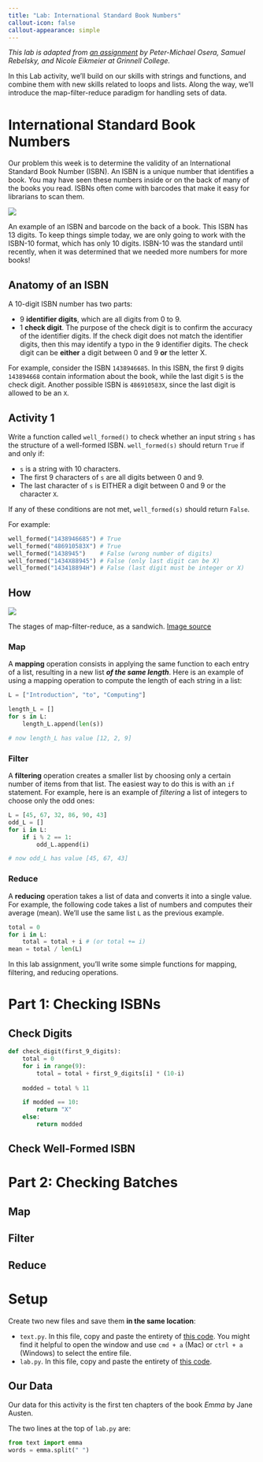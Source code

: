 ```yaml
---
title: "Lab: International Standard Book Numbers"
callout-icon: false
callout-appearance: simple
---
```


*This lab is adapted from [an assignment](https://eikmeier.sites.grinnell.edu/csc-151-s221/assignments/project02.html) by Peter-Michael Osera, Samuel Rebelsky, and Nicole Eikmeier at Grinnell College.* 



In this Lab activity, we'll build on our skills with strings and functions, and combine them with new skills related to loops and lists. Along the way, we'll introduce the map-filter-reduce paradigm for handling sets of data. 



# International Standard Book Numbers

Our problem this week is to determine the validity of an International Standard Book Number (ISBN). An ISBN is a unique number that identifies a book. You may have seen these numbers inside or on the back of many of the books you read. ISBNs often come with barcodes that make it easy for librarians to scan them. 

::: {#fig-isbn .column-margin}

![](https://upload.wikimedia.org/wikipedia/commons/thumb/2/28/EAN-13-ISBN-13.svg/640px-EAN-13-ISBN-13.svg.png)


An example of an ISBN and barcode on the back of a book. This ISBN has 13 digits. To keep things simple today, we are only going to work with the ISBN-10 format, which has only 10 digits. ISBN-10 was the standard until recently, when it was determined that we needed more numbers for more books! 
:::

## Anatomy of an ISBN

A 10-digit ISBN number has two parts: 

- 9 **identifier digits**, which are all digits from 0 to 9. 
- 1 **check digit**. The purpose of the check digit is to confirm the accuracy of the identifier digits. If the check digit does not match the identifier digits, then this may identify a typo in the 9 identifier digits. The check digit can be **either** a digit between 0 and 9 **or** the letter X. 

For example, consider the ISBN `1438946685`. In this ISBN, the first 9 digits `143894668` contain information about the book, while the last digit `5` is the check digit. Another possible ISBN is `486910583X`, since the last digit is allowed to be an `X`. 

::: {.callout-note}

## Activity 1

Write a function called `well_formed()` to check whether an input string `s` has the structure of a well-formed ISBN. `well_formed(s)` should return `True` if and only if: 

- `s` is a string with 10 characters. 
- The first 9 characters of `s` are all digits between 0 and 9. 
- The last character of `s` is EITHER a digit between 0 and 9 or the character `X`. 

If any of these conditions are not met, `well_formed(s)` should return `False`.

For example: 

```python
well_formed("1438946685") # True
well_formed("486910583X") # True
well_formed("1438945")    # False (wrong number of digits)
well_formed("1434X88945") # False (only last digit can be X)
well_formed("143418894H") # False (last digit must be integer or X)
```

:::

## How 







::: {#fig-sandwich .column-margin}
![](https://miro.medium.com/max/1400/1*DreeF8a4h2pvxRly39HjAA.jpeg)

The stages of map-filter-reduce, as a sandwich. 
[Image source](https://towardsdatascience.com/accelerate-your-python-list-handling-with-map-filter-and-reduce-d70941b19e52)

:::

### Map

A **mapping** operation consists in applying the same function to each entry of a list, resulting in a new list ***of the same length***. Here is an example of using a mapping operation to compute the length of each string in a list: 

```python
L = ["Introduction", "to", "Computing"]

length_L = []
for s in L:
    length_L.append(len(s))

# now length_L has value [12, 2, 9]
```

### Filter

A **filtering** operation creates a smaller list by choosing only a certain number of items from that list. The easiest way to do this is with an `if` statement. For example, here is an example of *filtering* a list of integers to choose only the odd ones: 

```python
L = [45, 67, 32, 86, 90, 43]
odd_L = []
for i in L:
    if i % 2 == 1:
        odd_L.append(i)

# now odd_L has value [45, 67, 43]
```

### Reduce

A **reducing** operation takes a list of data and converts it into a single value. For example, the following code takes a list of numbers and computes their average (mean). We'll use the same list `L` as the previous example. 

```python
total = 0
for i in L:
    total = total + i # (or total += i)
mean = total / len(L) 
```

In this lab assignment, you'll write some simple functions for mapping, filtering, and reducing operations. 






# Part 1: Checking ISBNs

## Check Digits

```python
def check_digit(first_9_digits):
    total = 0
    for i in range(9):
        total = total + first_9_digits[i] * (10-i)
    
    modded = total % 11

    if modded == 10:
        return "X"
    else:
        return modded
```

## Check Well-Formed ISBN

# Part 2: Checking Batches

## Map

## Filter

## Reduce








# Setup

Create two new files and save them **in the same location**: 

- `text.py`. In this file, copy and paste the entirety of [this code](https://raw.githubusercontent.com/PhilChodrow/CSCI-0145/main/labs/map-filter-reduce/text.py). You might find it helpful to open the window and use `cmd + a` (Mac) or `ctrl + a` (Windows) to select the entire file. 
- `lab.py`. In this file, copy and paste the entirety of [this code](https://raw.githubusercontent.com/PhilChodrow/CSCI-0145/main/labs/map-filter-reduce/lab-template.py). 

## Our Data

Our data for this activity is the first ten chapters of the book *Emma* by Jane Austen. 

The two lines at the top of `lab.py` are: 

```python
from text import emma
words = emma.split(" ")
```













